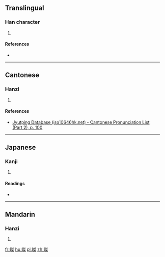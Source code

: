 ==Translingual==

===Han character===
{{Han char|rn=46|rad=山|as=10|sn=13|four=25794|canj=UNQD|ids=⿰山桀}}

# {{defn|Han|sort=山10}}

====References====
* {{Han ref|kx=0317.170|dkj=08338|dj=0617.380|hdz=10791.150|uh=5D65|ud=23909|bh=DD50|bd=56656}}

----

==Cantonese==

===Hanzi===
{{yue-hanzi|jyut=[[git6]]|y=git6}}

# {{defn|lang=yue|sort=山10}}

====References====
* [http://www.iso10646hk.net/jp/document/download.jsp Jyutping Database (iso10646hk.net) - Cantonese Pronunciation List (Part 2), p. 100]

----

==Japanese==

===Kanji===
{{ja-kanji|grade=|rs=山10}}

# {{defn|lang=ja|sort=山10}}

====Readings====
* {{ja-readings|on=[[けつ]] (ketsu), [[げち]] (gechi)|kun=}}

----

==Mandarin==

===Hanzi===
{{cmn-hanzi|pin=[[jié]] ([[jie2]])|wg=chieh<sup>2</sup>}}

# {{defn|lang=cmn|sort=山10}}

[[fr:嵥]]
[[hu:嵥]]
[[pl:嵥]]
[[zh:嵥]]